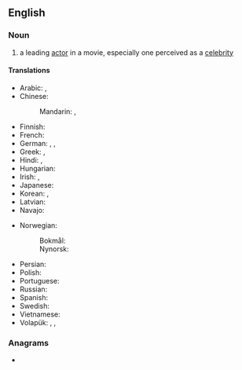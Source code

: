 ==English==

{{wikipedia}}
===Noun===
{{en-noun}}

# a leading [[actor]] in a movie, especially one perceived as a [[celebrity]]
#: {{syn|en|film star}}

====Translations====
{{trans-top|star of the cinema}}
* Arabic: {{t|ar|نَجْمَة سِينِمَائِيَّة|f|tr=najma sīnimāʾiyya}}, {{t|ar|نجم أفلام|m}}
* Chinese:
*: Mandarin: {{t|cmn|電影明星}}, {{t|cmn|电影明星|tr=diànyǐng míngxīng}}
* Finnish: {{t+|fi|filmitähti}}
* French: {{t|fr|star de cinéma|f}}
* German: {{qualifier|♂♀}} {{t+|de|Filmstar|m}}, {{qualifier|♂♀}} {{t|de|Filmgröße|f}}, {{qualifier|♂♀}} {{t|de|Leinwandgröße|f}}
* Greek: {{t|el|αστέρι της ταινίας}}, {{t|el|πρωταγωνιστής της ταινίας}}
* Hindi: {{t|hi|फ़िल्म स्टार}}, {{t|hi|फिल्म स्टार}}
* Hungarian: {{t+|hu|filmsztár}}
* Irish: {{t|ga|réalta scannán|f}}, {{t|ga|scoth-aisteoir|m}}
* Japanese: {{t|ja|映画スター|tr=eiga sutā}}
* Korean: {{t|ko|무비 스타}}, {{t|ko|영화 스타}}
* Latvian: {{t|lv|kinozvaigzne|f}}
* Navajo: {{t|nv|naalkidgo bee bééhoʼdílzin}}
{{trans-mid}}
* Norwegian:
*: Bokmål: {{t+|nb|filmstjerne|m|f}}
*: Nynorsk: {{t|nn|filmstjerne|f}}
* Persian: {{t+|fa|ستاره سینما|tr=setâre-ye sinamâ}}
* Polish: {{t|pl|gwiazda filmowa|f}}
* Portuguese: {{t|pt|[[estrela]] [[de]]/[[do]] [[cinema]]|f}}
* Russian: {{t+|ru|кинозвезда́|f}}
* Spanish: {{t|es|[[estrella]] [[de]] [[cine]]|f}}
* Swedish: {{t+|sv|filmstjärna|c}}
* Vietnamese: {{t|vi|minh tinh màn bạc}}
* Volapük: {{qualifier|♂♀}} {{t|vo|bioskopastelan}}, {{qualifier|♂}} {{t|vo|bioskopahistelan}}, {{qualifier|♀}} {{t|vo|bioskopajistelan}}
{{trans-bottom}}

===Anagrams===
* {{anagrams|en|a=aeimorstv|art movies}}